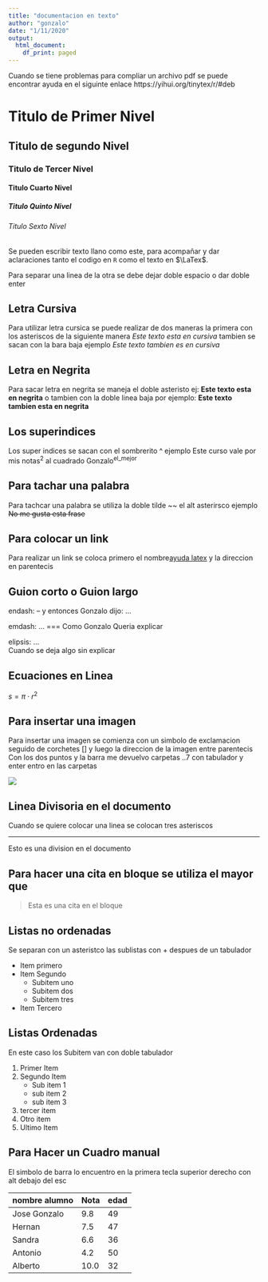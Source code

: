 ```yaml
---
title: "documentacion en texto"
author: "gonzalo"
date: "1/11/2020"
output:
  html_document:
    df_print: paged
---
```


Cuando se tiene problemas para compliar un archivo pdf se puede encontrar ayuda en el siguinte enlace  https://yihui.org/tinytex/r/#deb

# Titulo de Primer Nivel

## Titulo de segundo Nivel

### Titulo de Tercer Nivel

#### Titulo Cuarto Nivel

##### Titulo Quinto Nivel

###### Titulo Sexto Nivel

Se pueden escribir texto llano como este, para acompañar y dar aclaraciones tanto el codigo en  `R` como el texto en  $\LaTex$.  

Para separar una linea de la otra se debe dejar doble espacio o dar doble enter

## Letra Cursiva

Para utilizar letra cursica  se  puede realizar de dos maneras la primera con los asteriscos de la siguiente manera *Este texto esta en cursiva* tambien se sacan con la bara baja ejemplo _Este texto tambien es en cursiva_

## Letra en Negrita

Para sacar letra en negrita se maneja el doble asteristo ej: **Este texto esta en negrita** o tambien con la doble linea baja por ejemplo: __Este texto tambien esta en negrita__

## Los superindices

Los super indices se sacan con el sombrerito ^  ejemplo  Este curso vale por mis notas^2^ al cuadrado  Gonzalo^el_mejor^

## Para tachar una palabra

Para tachcar una palabra se utiliza  la doble tilde ~~ el alt asterirsco ejemplo ~~No me gusta esta frase~~

## Para colocar un link 
 
Para realizar un link se coloca primero el nombre[ayuda latex](https://yihui.org/tinytex/r/#deb) y la direccion en parentecis

## Guion corto o Guion largo

endash: -- y entonces Gonzalo dijo: ...

emdash: ... === Como Gonzalo Queria explicar

elipsis: ...  
Cuando se deja algo sin explicar

## Ecuaciones en Linea

$s = \pi\cdot r^2$

## Para insertar una imagen 

Para insertar una imagen se comienza con un simbolo de exclamacion seguido de corchetes [] y luego la direccion de la imagen entre parentecis
Con los dos puntos y la barra me devuelvo carpetas ..7 con tabulador y enter entro en las carpetas

![](../../r-basic/teoria/Imgs/dado.png)

## Linea Divisoria en el documento

Cuando se quiere colocar una linea se colocan tres asteriscos

***
Esto es una division en el documento

## Para hacer una cita en bloque se utiliza el mayor que 

> Esta es una cita en el bloque

## Listas no ordenadas 

Se separan con un asteristco las sublistas con + despues de un tabulador

* Item primero
* Item Segundo
  + Subitem uno
  + Subitem dos
  + Subitem tres
* Item Tercero

## Listas Ordenadas

En este caso los Subitem van con doble tabulador

1. Primer Item
2. Segundo Item
    + Sub item 1
    + sub item 2
    + sub item 3
1. tercer item
1. Otro item
2. Ultimo Item

## Para Hacer un Cuadro manual

El simbolo de barra lo encuentro en la primera tecla superior derecho con alt debajo del esc

nombre alumno | Nota   |edad
--------------|--------|-----
Jose Gonzalo  | 9.8    | 49
Hernan        | 7.5    | 47
Sandra        | 6.6    | 36
Antonio       | 4.2    | 50
Alberto       |10.0    | 32







